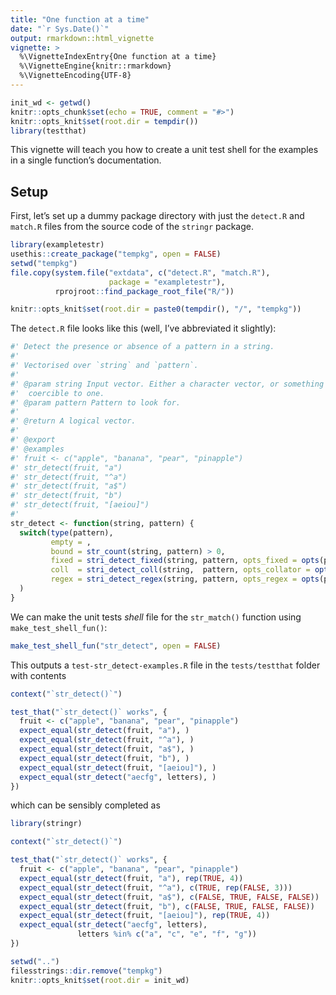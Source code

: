 ```yaml
---
title: "One function at a time"
date: "`r Sys.Date()`"
output: rmarkdown::html_vignette
vignette: >
  %\VignetteIndexEntry{One function at a time}
  %\VignetteEngine{knitr::rmarkdown}
  %\VignetteEncoding{UTF-8}
---
```


```r
init_wd <- getwd()
knitr::opts_chunk$set(echo = TRUE, comment = "#>")
knitr::opts_knit$set(root.dir = tempdir())
library(testthat)
```

This vignette will teach you how to create a unit test shell for the examples in a single function's documentation.


## Setup

First, let's set up a dummy package directory with just the `detect.R` and `match.R` files from the source code of the `stringr` package.

```r
library(exampletestr)
usethis::create_package("tempkg", open = FALSE)
setwd("tempkg")
file.copy(system.file("extdata", c("detect.R", "match.R"), 
                      package = "exampletestr"), 
          rprojroot::find_package_root_file("R/"))
```

```r
knitr::opts_knit$set(root.dir = paste0(tempdir(), "/", "tempkg"))
```

The `detect.R` file looks like this (well, I've abbreviated it slightly):
```r
#' Detect the presence or absence of a pattern in a string.
#'
#' Vectorised over `string` and `pattern`.
#'
#' @param string Input vector. Either a character vector, or something
#'  coercible to one.
#' @param pattern Pattern to look for.
#'
#' @return A logical vector.
#' 
#' @export
#' @examples
#' fruit <- c("apple", "banana", "pear", "pinapple")
#' str_detect(fruit, "a")
#' str_detect(fruit, "^a")
#' str_detect(fruit, "a$")
#' str_detect(fruit, "b")
#' str_detect(fruit, "[aeiou]")
#'
str_detect <- function(string, pattern) {
  switch(type(pattern),
         empty = ,
         bound = str_count(string, pattern) > 0,
         fixed = stri_detect_fixed(string, pattern, opts_fixed = opts(pattern)),
         coll  = stri_detect_coll(string,  pattern, opts_collator = opts(pattern)),
         regex = stri_detect_regex(string, pattern, opts_regex = opts(pattern))
  )
}
```

We can make the unit tests _shell_ file for the `str_match()` function using  `make_test_shell_fun()`:

```r
make_test_shell_fun("str_detect", open = FALSE)
```

This outputs a `test-str_detect-examples.R` file in the `tests/testthat` folder with contents
```r
context("`str_detect()`")

test_that("`str_detect()` works", {
  fruit <- c("apple", "banana", "pear", "pinapple")
  expect_equal(str_detect(fruit, "a"), )
  expect_equal(str_detect(fruit, "^a"), )
  expect_equal(str_detect(fruit, "a$"), )
  expect_equal(str_detect(fruit, "b"), )
  expect_equal(str_detect(fruit, "[aeiou]"), )
  expect_equal(str_detect("aecfg", letters), )
})
```

which can be sensibly completed as

```r
library(stringr)
```

```r
context("`str_detect()`")

test_that("`str_detect()` works", {
  fruit <- c("apple", "banana", "pear", "pinapple")
  expect_equal(str_detect(fruit, "a"), rep(TRUE, 4))
  expect_equal(str_detect(fruit, "^a"), c(TRUE, rep(FALSE, 3)))
  expect_equal(str_detect(fruit, "a$"), c(FALSE, TRUE, FALSE, FALSE))
  expect_equal(str_detect(fruit, "b"), c(FALSE, TRUE, FALSE, FALSE))
  expect_equal(str_detect(fruit, "[aeiou]"), rep(TRUE, 4))
  expect_equal(str_detect("aecfg", letters), 
               letters %in% c("a", "c", "e", "f", "g"))
})
```


```r
setwd("..")
filesstrings::dir.remove("tempkg")
knitr::opts_knit$set(root.dir = init_wd)
```


